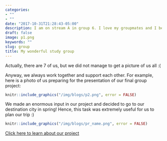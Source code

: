 ```yaml
---
categories:
- ""
- ""
date: "2017-10-31T21:28:43-05:00"
description: I am on stream A in group 6. I love my groupmates and I believe that we formed a strong bond
draft: false
image: p1.png
keywords: ""
slug: group
title: My wonderful study group
---
```


Actually, there are 7 of us, but we did not manage to get a picture of us all :(

Anyway, we always work together and support each other. For example, here is a photo of us preparing for the presentation of our final group project:

```r
knitr::include_graphics("/img/blogs/p2.png", error = FALSE)
```

We made an enormous input in our project and decided to go to our destination city in spring! Hence, this task was extremely useful for us to plan our trip :)

```r
knitr::include_graphics("/img/blogs/pr_name.png", error = FALSE)
```

[Click here to learn about our project](blogs/project)